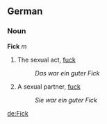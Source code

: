 ==German==
===Noun===
'''Fick''' ''m''

# The sexual act, [[fuck]]
#:''Das war ein guter Fick''
# A sexual partner, [[fuck]]
#:''Sie war ein guter Fick''

[[de:Fick]]